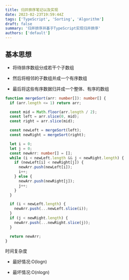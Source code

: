 ```yaml
---
title: 归并排序笔记以及实现
date: 2023-02-23T19:59:44Z
tags: ['TypeScript', 'Sorting', 'Algorithm']
draft: false
summary: '归并排序并基于TypeScript实现归并排序'
authors: ['default']
---
```



<TOCInline toc={props.toc} exclude="Overview" toHeading={2} />

## 基本思想

- 将待排序数组分成若干个子数组

- 然后将相邻的子数组并成一个有序数组

- 最后将这些有序数据归并成一个整体、有序的数组

```ts:mergeSort.ts
function mergeSort(arr: number[]): number[] {
  if (arr.length <= 1) return arr;

  const mid = Math.floor(arr.length / 2);
  const left = arr.slice(0, mid);
  const right = arr.slice(mid);

  const newLeft = mergeSort(left);
  const newRight = mergeSort(right);

  let i = 0;
  let j = 0;
  const newArr: number[] = [];
  while (i < newLeft.length && j < newRight.length) {
    if (newLeft[i] < newRight[j]) {
      newArr.push(newLeft[i]);
      i++;
    } else {
      newArr.push(newRight[j]);
      j++;
    }
  }

  if (i < newLeft.length) {
    newArr.push(...newLeft.slice(i));
  }
  if (j < newRight.length) {
    newArr.push(...newRight.slice(j));
  }

  return newArr;
}
```

时间复杂度

- 最好情况:O(logn)

- 最坏情况:O(nlogn)
